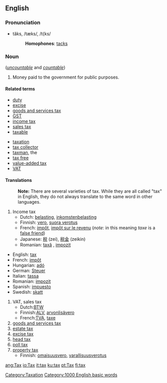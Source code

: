 ==English==

===Pronunciation===
*tăks, /tæks/, /t{ks/
*:'''Homophones''': [[tacks]]

===Noun===
{{en-noun-reg-es}} (''[[uncountable]]'' and ''[[countable]]'')
# Money paid to the government for public purposes.
[[Category:Taxation]]

====Related terms====
{{top}}
*[[duty]]
*[[excise]]
*[[goods and services tax]]
*[[GST]]
*[[income tax]]
*[[sales tax]]
*[[taxable]]
{{mid}}
*[[taxation]]
*[[tax collector]]
*[[taxman]], the
*[[tax free]]
*[[value-added tax]]
*[[VAT]]
{{bottom}}

====Translations====

:'''Note:''' There are several varieties of tax.  While they are all called "tax" in English, they do not always translate to the same word in other languages.

#Income tax
#*Dutch: [[belasting]], [[inkomstenbelasting]]
#*Finnish: [[vero]], [[suora verotus]]
#*French: [[impôt]], [[impôt sur le revenu]] (''note'': in this meaning ''taxe'' is a [[false friend]])
#*Japanese: [[税]] (zei), [[税金]] (zeikin)
#*Romanian: [[taxă]] {{f}}, [[impozit]] {{n}}
*English: [[:en:tax|tax]]
*French: [[:fr:impôt|impôt]]
*Hungarian: [[:hu:adó|adó]]
*German: [[:de:Steuer|Steuer]]
*Italian: [[:it:tassa|tassa]]
*Romanian: [[:ro:impozit|impozit]]
*Spanish: [[:es:impuesto|impuesto]]
*Swedish: [[:sv:skatt|skatt]]

#VAT, sales tax
#*Dutch:[[BTW]]
#*Finnish:[[ALV]], [[arvonlisävero]]
#*French:[[TVA]], [[taxe]]
#[[goods and services tax]]
#[[estate tax]]
#[[excise tax]]
#[[head tax]]
#[[poll tax]]
#[[property tax]]
#*Finnish: [[omaisuusvero]], [[varallisuusverotus]]

[[Category:1000 English basic words]]

[[ang:Tax]]
[[io:Tax]]
[[it:tax]]
[[ku:tax]]
[[pt:Tax]]
[[fi:tax]]